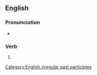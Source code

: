 ==English==

===Pronunciation===
* {{IPA|/ʌn.dɚˈɹɪt.en/|lang=en}}

===Verb===
{{head|en|verb form}}

# {{past participle of|underwrite|lang=en|nocat=1}}

[[Category:English irregular past participles]]